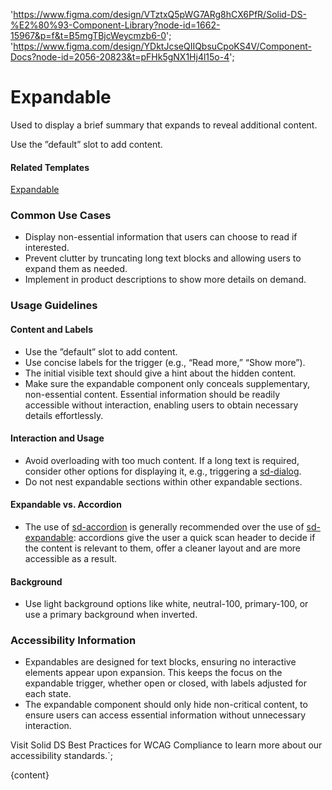 

  'https://www.figma.com/design/VTztxQ5pWG7ARg8hCX6PfR/Solid-DS-%E2%80%93-Component-Library?node-id=1662-15967&p=f&t=B5mgTBjcWeycmzb6-0';
  'https://www.figma.com/design/YDktJcseQIIQbsuCpoKS4V/Component-Docs?node-id=2056-20823&t=pFHk5gNX1Hj4l15o-4';

# Expandable

Used to display a brief summary that expands to reveal additional content.

Use the ”default” slot to add content.

<DefaultStory />

<DocumentationLinks storybookLink="${storybookLink}" figmaLibrary="${figmaLibrary}" figmaDocs="${figmaDocs}" />

#### Related Templates

[Expandable](/?path=/docs/templates-expandable--docs)

### Common Use Cases

- Display non-essential information that users can choose to read if interested.
- Prevent clutter by truncating long text blocks and allowing users to expand them as needed.
- Implement in product descriptions to show more details on demand.

### Usage Guidelines

#### Content and Labels

- Use the ”default” slot to add content.
- Use concise labels for the trigger (e.g., “Read more,” “Show more”).
- The initial visible text should give a hint about the hidden content.
- Make sure the expandable component only conceals supplementary, non-essential content. Essential information should be readily accessible without interaction, enabling users to obtain necessary details effortlessly.

#### Interaction and Usage

- Avoid overloading with too much content. If a long text is required, consider other options for displaying it, e.g., triggering a [sd-dialog](/?path=/docs/components-sd-dialog--docs).
- Do not nest expandable sections within other expandable sections.

#### Expandable vs. Accordion

- The use of [sd-accordion](/?path=/docs/components-sd-accordion--docs) is generally recommended over the use of [sd-expandable](/?path=/docs/components-sd-expandable--docs): accordions give the user a quick scan header to decide if the content is relevant to them, offer a cleaner layout and are more accessible as a result.

#### Background

- Use light background options like white, neutral-100, primary-100, or use a primary background when inverted.

### Accessibility Information

- Expandables are designed for text blocks, ensuring no interactive elements appear upon expansion. This keeps the focus on the expandable trigger, whether open or closed, with labels adjusted for each state.
- The expandable component should only hide non-critical content, to ensure users can access essential information without unnecessary interaction.

Visit <sd-link href="https://www.figma.com/design/YDktJcseQIIQbsuCpoKS4V/Component-Docs?node-id=10708-5011&t=Z1FxSGWkmXG5r5sw-4" target="_blank">Solid DS Best Practices for WCAG Compliance</sd-link> to learn more about our accessibility standards.`;

<Meta title="Components/sd-expandable/Overview" />

<OverviewFormatter story={SdExpandableStories.Default}>{content}</OverviewFormatter>
